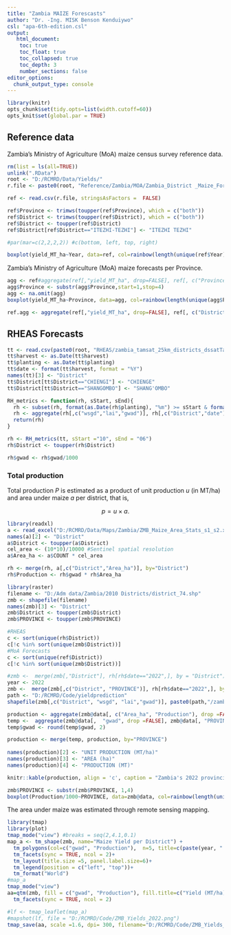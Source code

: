```yaml
---
title: "Zambia MAIZE Forescasts"
author: "Dr. -Ing. MISK Benson Kenduiywo"
csl: "apa-6th-edition.csl"
output: 
   html_document:
    toc: true
    toc_float: true
    toc_collapsed: true
    toc_depth: 3
    number_sections: false
editor_options: 
  chunk_output_type: console
---
```


```r
library(knitr)
opts_chunk$set(tidy.opts=list(width.cutoff=60))
opts_knit$set(global.par = TRUE)
```

## Reference data

Zambia's Ministry of Agriculture (MoA) maize census survey reference data.

```r
rm(list = ls(all=TRUE))
unlink(".RData")
root <- "D:/RCMRD/Data/Yields/"
r.file <- paste0(root, "Reference/Zambia/MOA/Zambia_District _Maize_Forecasting_2011_2022.csv")
```


<!-- Load data -->

```r
ref <- read.csv(r.file, stringsAsFactors =  FALSE)

```

<!-- Convert District and province names to upper case. -->

```r
ref$Province <- trimws(toupper(ref$Province), which = c("both"))
ref$District <- trimws(toupper(ref$District), which = c("both"))
ref$District <- toupper(ref$District)
ref$District[ref$District=="ITEZHI-TEZHI"] <- "ITEZHI TEZHI"

```

<!-- Visualize the crop forecasting data from MoA per year. -->

```r
#par(mar=c(2,2,2,2)) #c(bottom, left, top, right)
```


```r

boxplot(yield_MT_ha~Year, data=ref, col=rainbow(length(unique(ref$Year))), xlab="Year", ylab = "Yield (MT/ha)", main="Zambia MoA Annual Forecasts.")

```

Zambia's Ministry of Agriculture (MoA) maize forecasts per Province.

```r

agg <- ref#aggregate(ref[,"yield_MT_ha", drop=FALSE], ref[, c("Province","District","Year"), drop=FALSE], sum, na.rm=TRUE)
agg$Province <- substr(agg$Province,start=1,stop=4)
agg <- na.omit(agg)
boxplot(yield_MT_ha~Province, data=agg, col=rainbow(length(unique(agg$Province))), xlab="Provinces", ylab = "Yield (MT/ha)", main="Zambia MoA Provinces Forecasts.", cex.axis=0.8) #horizontal = T, las=1

```


<!-- Aggregate MoA forecasts per district. -->

```r
ref.agg <- aggregate(ref[,"yield_MT_ha", drop=FALSE], ref[, c("District","Year"), drop=FALSE], mean, na.rm=TRUE)
```


## RHEAS Forecasts

<!-- Load and aggregate RHEAS simulated Leaf Area Index (LAI), Water stress and Grain Weight Average Dry (GWAD) across different ensembles. Extract year from dates (we will use harvest year). -->

```r
tt <- read.csv(paste0(root, "RHEAS/zambia_tamsat_25km_districts_dssatTable_2000_2022_50kg.csv"), stringsAsFactors =  FALSE)
tt$harvest <- as.Date(tt$harvest)
tt$planting <- as.Date(tt$planting)
tt$date <- format(tt$harvest, format = "%Y")
names(tt)[3] <- "District"
tt$District[tt$District=="CHIENGI"] <- "CHIENGE"
tt$District[tt$District=="SHANGOMBO"] <- "SHANG'OMBO"
```


<!-- ## Unit Production forecast and RHEAS metrics aggregagation -->

<!-- Aggregate RHEAS production forecasts and metrics with respect to Districts maize growing calendar.  -->

<!-- The maize growing season in Zambia starts from October to end of June. So we will aggregate the metrics and forecast with this condition using the function `RH_metrics`. -->

```r
RH_metrics <- function(rh, sStart, sEnd){
  rh <- subset(rh, format(as.Date(rh$planting), "%m") >= sStart & format(as.Date(rh$harvest), "%m") <= sEnd)
  rh <- aggregate(rh[,c("wsgd","lai","gwad")], rh[,c("District","date")], mean, na.rm=T)
  return(rh)
}

rh <- RH_metrics(tt, sStart ="10", sEnd = "06")
rh$District <- toupper(rh$District)
```

<!-- Convert RHEAS yields from kg/ha to MT/ha. -->

```r
rh$gwad <- rh$gwad/1000

```



### Total production

Total production _P_ is estimated as a product of unit production _u_ (in MT/ha) and area under maize _a_ per district, that is,

$$
p = u \times a.
$$

```r
library(readxl)
a <- read_excel("D:/RCMRD/Data/Maps/Zambia/ZMB_Maize_Area_Stats_s1_s2.xls", col_names = TRUE)
names(a)[2] <- "District"
a$District <- toupper(a$District)
cel_area <- (10*10)/10000 #Sentinel spatial resolution
a$Area_ha <- a$COUNT * cel_area 

```

<!-- merge maize area statistics per district with unit production forecast and compute production in mt/ha. -->

```r
rh <- merge(rh, a[,c("District","Area_ha")], by="District")
rh$Production <- rh$gwad * rh$Area_ha
```


<!-- ## Visualization -->

<!-- Add shapefile for visualization. -->

```r
library(raster)
filename <- "D:/Adm data/Zambia/2010 Districts/district_74.shp"
zmb <- shapefile(filename)
names(zmb)[3] <- "District"
zmb$District <- toupper(zmb$District)
zmb$PROVINCE <- toupper(zmb$PROVINCE)
```


<!-- Check and format District names to be consistent in both the RHEAS and administrative boundaries. -->

```r
#RHEAS
c <- sort(unique(rh$District))
c[!c %in% sort(unique(zmb$District))]
#MoA Forecasts
c <- sort(unique(ref$District))
c[!c %in% sort(unique(zmb$District))]
```

<!-- Merge RHEAS and Admin data. -->
 
```r
#zmb <-  merge(zmb[,"District"], rh[rh$date=="2022",], by = "District")
year <- 2022
zmb <-  merge(zmb[,c("District", "PROVINCE")], rh[rh$date=="2022",], by = "District")
path <- "D:/RCMRD/Code/yieldprediction"
shapefile(zmb[,c("District", "wsgd", "lai","gwad")], paste0(path,"/zambia/Zambia_Maize_Forecasts.shp"),overwrite=T)

production <- aggregate(zmb@data[, c("Area_ha", "Production"), drop =FALSE], zmb@data[, "PROVINCE", drop =FALSE], sum, na.rm=T)
temp <-  aggregate(zmb@data[,  "gwad", drop =FALSE], zmb@data[, "PROVINCE", drop =FALSE], mean, na.rm=T)
temp$gwad <- round(temp$gwad, 2)

production <- merge(temp, production, by="PROVINCE")
  
names(production)[2] <- "UNIT PRODUCTION (MT/ha)"
names(production)[3] <- "AREA (ha)"
names(production)[4] <- "PRODUCTION (MT)"

knitr::kable(production, align = 'c', caption = "Zambia's 2022 provincial Maize forecasts: Unit production (MT/ha), area under maize (ha), and total production (MT).")

zmb$PROVINCE <- substr(zmb$PROVINCE, 1,4)
boxplot(Production/1000~PROVINCE, data=zmb@data, col=rainbow(length(unique(zmb$PROVINCE))), xlab="Provinces", ylab = "Production in thousands of MT", main="2022 PRODUCTION FORECAST.", cex.axis=0.8) #horizontal = T, las=1

```

The area under maize was estimated through remote sensing mapping.

<!-- Visualize RHEAS predicted yields spatially. -->

```r
library(tmap)
library(plot)
tmap_mode("view") #breaks = seq(2,4.1,0.1)
map_a <- tm_shape(zmb, name="Maize Yield per District") +
  tm_polygons(col=c("gwad", "Production"),  n=5, title=c(paste(year, " Yield (MT/ha)"), "Production (MT)"), textNA = "No data") +
  tm_facets(sync = TRUE, ncol = 2)+
  tm_layout(title.size =5, panel.label.size=6)+
  tm_legend(position = c("left", "top"))+ 
  tm_format("World")
#map_a
tmap_mode("view")
aa=qtm(zmb, fill = c("gwad", "Production"), fill.title=c("Yield (MT/ha)", "Production (MT)"), textNA = "No data")+
  tm_facets(sync = TRUE, ncol = 2)

#lf <- tmap_leaflet(map_a)
#mapshot(lf, file = "D:/RCMRD/Code/ZMB_Yields_2022.png")
tmap_save(aa, scale =1.6, dpi= 300, filename="D:/RCMRD/Code/ZMB_Yields_2022.png")
```

